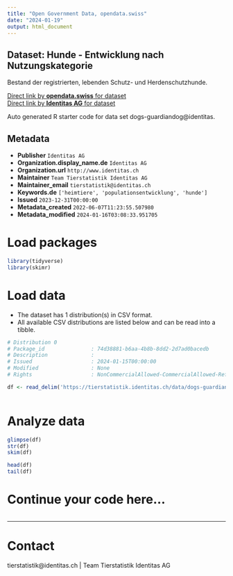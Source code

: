 ```yaml
---
title: "Open Government Data, opendata.swiss"
date: "2024-01-19"
output: html_document
---
```


## Dataset: Hunde - Entwicklung nach Nutzungskategorie

Bestand der registrierten, lebenden Schutz- und Herdenschutzhunde.

[Direct link by **opendata.swiss** for dataset](https://opendata.swiss/de/dataset/hunde-entwicklung-nach-nutzungskategorie)<br>
[Direct link by **Identitas AG** for dataset](https://tierstatistik.identitas.ch/)

Auto generated R starter code for data set dogs-guardiandog@identitas.

## Metadata

- **Publisher** `Identitas AG`
- **Organization.display_name.de** `Identitas AG`
- **Organization.url** `http://www.identitas.ch`
- **Maintainer** `Team Tierstatistik Identitas AG`
- **Maintainer_email** `tierstatistik@identitas.ch`
- **Keywords.de** `['heimtiere', 'populationsentwicklung', 'hunde']`
- **Issued** `2023-12-31T00:00:00`
- **Metadata_created** `2022-06-07T11:23:55.507980`
- **Metadata_modified** `2024-01-16T03:08:33.951705`


# Load packages

```r

library(tidyverse)
library(skimr)

```

# Load data

-   The dataset has 1 distribution(s) in CSV format.
-   All available CSV distributions are listed below and can be read into a tibble.

```r

# Distribution 0
# Package_id               : 74d38881-b6aa-4b8b-8dd2-2d7ad0bacedb
# Description              : 
# Issued                   : 2024-01-15T00:00:00
# Modified                 : None
# Rights                   : NonCommercialAllowed-CommercialAllowed-ReferenceRequired

df <- read_delim('https://tierstatistik.identitas.ch/data/dogs-guardiandog.csv')



```

# Analyze data

```r

glimpse(df)
str(df)
skim(df)

head(df)
tail(df)

```

# Continue your code here...

```r

```

------------------------------------------------------------------------

# Contact

tierstatistik@identitas.ch | Team Tierstatistik Identitas AG
